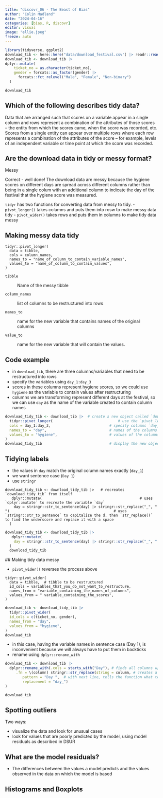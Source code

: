 ```yaml
---
title: "discovr_06 - The Beast of Bias"
author: "Colin Madland"
date: "2024-04-16"
categories: [bias, R, discovr]
editor: visual
image: "ellie.jpeg"
freeze: auto
---
```


```r
library(tidyverse, ggplot2)
download_tib <- here::here("data/download_festival.csv") |> readr::read_csv()
download_tib <- download_tib |> 
dplyr::mutate(
    ticket_no = as.character(ticket_no),
    gender = forcats::as_factor(gender) |>
      forcats::fct_relevel("Male", "Female", "Non-binary")
  )
```

```r
download_tib
```

::: {.callout-important collapse="true"}
## Which of the following describes tidy data?

Data that are arranged such that scores on a variable appear in a single column and rows represent a combination of the attributes of those scores – the entity from which the scores came, when the score was recorded, etc. Scores from a single entity can appear over multiple rows where each row represents a combination of the attributes of the score – for example, levels of an independent variable or time point at which the score was recorded.
:::

::: {.callout-important collapse="true"}
## Are the download data in tidy or messy format?

Messy

Correct - well done! The download data are messy because the hygiene scores on different days are spread across different columns rather than being in a single colum with an additional column to indicate the day of the festival that the hygiene score was measured.
:::

`tidyr` has two functions for converting data from messy to tidy. - `pivot_longer()` takes columns and puts them into rosw to make messy data tidy - `pivot_wider()` takes rows and puts them in columns to make tidy data messy

## Making messy data tidy

```         
tidyr::pivot_longer(
  data = tibble,
  cols = column_names,
  names_to = "name_of_column_to_contain_variable_names",
  values_to = "name_of_column_to_contain_values",
)
```

`tibble`

:   Name of the messy tibble

`column_names`

:   list of columns to be restructured into rows

`names_to`

:   name for the new variable that contains names of the original columns

`value_to`

:   name for the new variable that will contain the values.

## Code example

-   in `download_tib`, there are three columns/variables that need to be restructured into rows
-   specify the variables using `day_1:day_3`
-   scores in these columns represent hygiene scores, so we could use `hygiene` as the variable to contain values after restructuring
-   columns we are transforming represent different days at the festival, so we can use `day` as the name of the variable created to contain column names

```r
download_tidy_tib <- download_tib |>  # create a new object called `download_tidy_tib`
  tidyr::pivot_longer(                              # use the `pivot_longer()` function from `tidyr`
  cols = day_1:day_3,                           # specify columns `day_1:day_3` for restructuring
  names_to = "day",                             # names of the columns be placed in a variable called `day`
  values_to = "hygiene",                        # values of the columns placed in a variable called `hygiene`
)
download_tidy_tib                               # display the new object
```

## Tidying labels

-   the values in `day` match the original column names exactly (`day_1`)
-   we want sentence case (`Day 1`)
-   use `stringr`

```         
download_tidy_tib <- download_tidy_tib |>   # recreates `download_tidy_tib` from itself
   dplyr::mutate(                                             # uses `dplyr::mutate` to recreate the variable `day`
    day = stringr::str_to_sentence(day) |> stringr::str_replace("_", " ")                                                # uses `stringr::str_to_sentence` to capitalize the d, then `str_replace()` to find the underscore and replace it with a space
  )
```

```r
download_tidy_tib <- download_tidy_tib |> 
   dplyr::mutate(
    day = stringr::str_to_sentence(day) |> stringr::str_replace("_", " ")
  )
  download_tidy_tib
```

\## Making tidy data messy

-   `pivot_wider()` reverses the process above

```         
tidyr::pivot_wider(
  data = tibble,  # tibble to be restructured
  id_cols = variables_that_you_do_not_want_to_restructure,
  names_from = "variable_containing_the_names_of_columns",
  values_from = " variable_containing_the_scores",
)
```

```r
download_tib <- download_tidy_tib |> 
  tidyr::pivot_wider(
  id_cols = c(ticket_no, gender),
  names_from = "day",
  values_from = "hygiene",
)
download_tib
```

-   in this case, having the variable names in sentence case (Day 1), is inconvenient because we will always have to put them in backticks
-   rename using `dplyr::rename_with`

```r
download_tib <- download_tib |> 
  dplyr::rename_with(.cols = starts_with("Day"), # finds all columns w/i download_tib that begin with the word `Day'
     .fn = \(column) stringr::str_replace(string = column, # creates a lambda or anonymous function that will be applied to the variables that begin with Day
        pattern = "Day ",  # with next line, tells the function what to do
        replacement = "day_")
)

download_tib
```

## Spotting outliers

Two ways:

-   visualize the data and look for unusual cases
-   look for values that are poorly predicted by the model, using model residuals as described in DSUR

::: {.callout-important collapse="true"}
## What are the model residuals?

-   The differences between the values a model predicts and the values observed in the data on which the model is based
:::

## Histograms and Boxplots